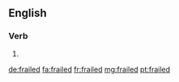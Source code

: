 ==English==

===Verb===
{{head|en|verb form}}

# {{en-past of|frail}}

[[de:frailed]]
[[fa:frailed]]
[[fr:frailed]]
[[mg:frailed]]
[[pt:frailed]]
